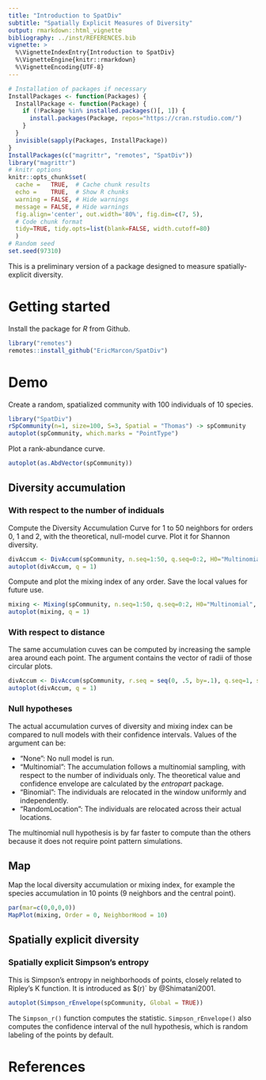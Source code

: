 ```yaml
---
title: "Introduction to SpatDiv"
subtitle: "Spatially Explicit Measures of Diversity"
output: rmarkdown::html_vignette
bibliography: ../inst/REFERENCES.bib
vignette: >
  %\VignetteIndexEntry{Introduction to SpatDiv}
  %\VignetteEngine{knitr::rmarkdown}
  %\VignetteEncoding{UTF-8}
---
```


```r
# Installation of packages if necessary
InstallPackages <- function(Packages) {
  InstallPackage <- function(Package) {
    if (!Package %in% installed.packages()[, 1]) {
      install.packages(Package, repos="https://cran.rstudio.com/")
    }
  }
  invisible(sapply(Packages, InstallPackage))
}
InstallPackages(c("magrittr", "remotes", "SpatDiv"))
library("magrittr")
# knitr options
knitr::opts_chunk$set(
  cache =   TRUE,  # Cache chunk results
  echo =    TRUE,  # Show R chunks
  warning = FALSE, # Hide warnings
  message = FALSE, # Hide warnings
  fig.align='center', out.width='80%', fig.dim=c(7, 5),
  # Code chunk format
  tidy=TRUE, tidy.opts=list(blank=FALSE, width.cutoff=80)
  )
# Random seed
set.seed(97310)
```

This is a preliminary version of a package designed to measure spatially-explicit diversity.

# Getting started

Install the package for _R_ from Github.

```r
library("remotes")
remotes::install_github("EricMarcon/SpatDiv")
```


# Demo

Create a random, spatialized community with 100 individuals of 10 species.

```r
library("SpatDiv")
rSpCommunity(n=1, size=100, S=3, Spatial = "Thomas") -> spCommunity
autoplot(spCommunity, which.marks = "PointType")
```

Plot a rank-abundance curve.

```r
autoplot(as.AbdVector(spCommunity))
```

## Diversity accumulation

### With respect to the number of indiduals

Compute the Diversity Accumulation Curve for 1 to 50 neighbors for orders 0, 1 and 2, with the theoretical, null-model curve.
Plot it for Shannon diversity.

```r
divAccum <- DivAccum(spCommunity, n.seq=1:50, q.seq=0:2, H0="Multinomial", NumberOfSimulations=1000)
autoplot(divAccum, q = 1)
```

Compute and plot the mixing index of any order.
Save the local values for future use.

```r
mixing <- Mixing(spCommunity, n.seq=1:50, q.seq=0:2, H0="Multinomial", NumberOfSimulations=1000, Individual=TRUE)
autoplot(mixing, q = 1)
```

### With respect to distance

The same accumulation cuves can be computed by increasing the sample area around each point.
The argument \code{r.seq} contains the vector of radii of those circular plots.

```r
divAccum <- DivAccum(spCommunity, r.seq = seq(0, .5, by=.1), q.seq=1, spCorrection = "Extrapolation", H0="Binomial")
autoplot(divAccum, q = 1)
```


### Null hypotheses

The actual accumulation curves of diversity and mixing index can be compared to null models with their confidence intervals.
Values of the argument \code{H0} can be:

- "None": No null model is run.
- "Multinomial": The accumulation follows a multinomial sampling, with respect to the number of individuals only. The theoretical value and confidence envelope are calculated by the _entropart_ package.
- "Binomial": The individuals are relocated in the window uniformly and independently.
- "RandomLocation": The individuals are relocated across their actual locations.

The multinomial null hypothesis is by far faster to compute than the others because it does not require point pattern simulations.


## Map

Map the local diversity accumulation or mixing index, for example the species accumulation in 10 points (9 neighbors and the central point).

```r
par(mar=c(0,0,0,0))
MapPlot(mixing, Order = 0, NeighborHood = 10)
```


## Spatially explicit diversity

### Spatially explicit Simpson's entropy

This is Simpson's entropy in neighborhoods of points, closely related to Ripley's K function.
It is introduced as $\alpha(r)` by @Shimatani2001.

```r
autoplot(Simpson_rEnvelope(spCommunity, Global = TRUE))
```

The `Simpson_r()` function computes the statistic.
`Simpson_rEnvelope()` also computes the confidence interval of the null hypothesis, which is random labeling of the points by default.

# References

